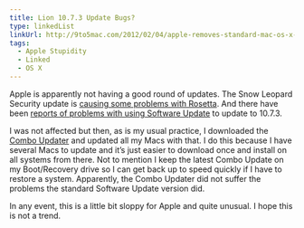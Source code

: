 ```yaml
---
title: Lion 10.7.3 Update Bugs?
type: linkedList
linkUrl: http://9to5mac.com/2012/02/04/apple-removes-standard-mac-os-x-10-7-3-download-due-to-bugs-offers-combined-download-instead/
tags:
  - Apple Stupidity
  - Linked
  - OS X
---
```


Apple is apparently not having a good round of updates. The Snow Leopard Security update is [causing some problems with Rosetta](http://appleuserpro.com/linkedlist/2012/02/rosetta-update-issues). And there have been [reports of problems with using Software Update](http://9to5mac.com/2012/02/02/heres-the-fix-for-intermittent-cui-errors-following-the-10-7-3-update/#more-135838) to update to 10.7.3.

I was not affected but then, as is my usual practice, I downloaded the [Combo Updater](http://support.apple.com/kb/DL1484) and updated all my Macs with that. I do this because I have several Macs to update and it’s just easier to download once and install on all systems from there. Not to mention I keep the latest Combo Update on my Boot/Recovery drive so I can get back up to speed quickly if I have to restore a system. Apparently, the Combo Updater did not suffer the problems the standard Software Update version did.

In any event, this is a little bit sloppy for Apple and quite unusual. I hope this is not a trend.

